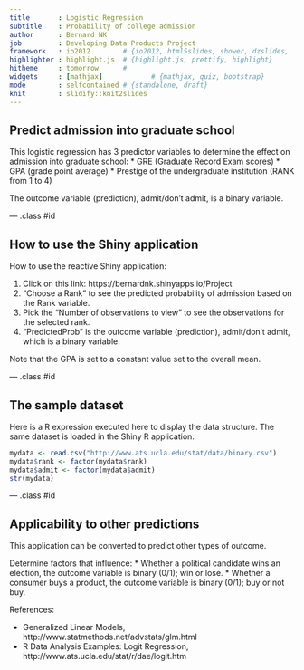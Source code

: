 ```yaml
---
title       : Logistic Regression
subtitle    : Probability of college admission
author      : Bernard NK
job         : Developing Data Products Project
framework   : io2012        # {io2012, html5slides, shower, dzslides, ...}
highlighter : highlight.js  # {highlight.js, prettify, highlight}
hitheme     : tomorrow      # 
widgets     : [mathjax]            # {mathjax, quiz, bootstrap}
mode        : selfcontained # {standalone, draft}
knit        : slidify::knit2slides
---
```


## Predict admission into graduate school

This logistic regression has 3 predictor variables to determine the effect on admission into graduate school:
* GRE (Graduate Record Exam scores)
* GPA (grade point average)
* Prestige of the undergraduate institution (RANK from 1 to 4)

The outcome variable (prediction), admit/don't admit, is a binary variable.

--- .class #id 

## How to use the Shiny application

How to use the reactive Shiny application:  
  
1. Click on this link: https://bernardnk.shinyapps.io/Project  
2. "Choose a Rank" to see the predicted probability of admission based on the Rank variable.  
3. Pick the "Number of observations to view" to see the observations for the selected rank.  
4. "PredictedProb" is the outcome variable (prediction), admit/don't admit, which is a binary variable.  

Note that the GPA is set to a constant value set to the overall mean.  

--- .class #id 

## The sample dataset

Here is a R expression executed here to display the data structure. The same dataset is loaded in the Shiny R application.  

```r
mydata <- read.csv("http://www.ats.ucla.edu/stat/data/binary.csv")
mydata$rank <- factor(mydata$rank)
mydata$admit <- factor(mydata$admit)
str(mydata)
```

--- .class #id 

## Applicability to other predictions

This application can be converted to predict other types of outcome.

Determine factors that influence:
* Whether a political candidate wins an election, the outcome variable is binary (0/1); win or lose.
* Whether a consumer buys a product, the outcome variable is binary (0/1); buy or not buy.


References:  

* Generalized Linear Models, http://www.statmethods.net/advstats/glm.html  
* R Data Analysis Examples: Logit Regression, http://www.ats.ucla.edu/stat/r/dae/logit.htm  

